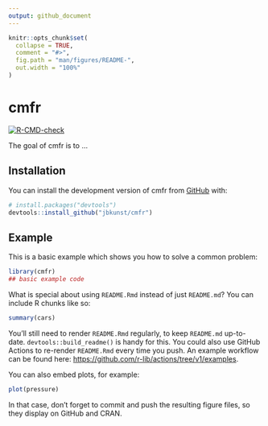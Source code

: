 ```yaml
---
output: github_document
---
```


<!-- README.md is generated from README.Rmd. Please edit that file -->

```r
knitr::opts_chunk$set(
  collapse = TRUE,
  comment = "#>",
  fig.path = "man/figures/README-",
  out.width = "100%"
)
```

# cmfr

<!-- badges: start -->
[![R-CMD-check](https://github.com/jbkunst/cmfr/actions/workflows/R-CMD-check.yaml/badge.svg)](https://github.com/jbkunst/cmfr/actions/workflows/R-CMD-check.yaml)
<!-- badges: end -->

The goal of cmfr is to ...

## Installation

You can install the development version of cmfr from [GitHub](https://github.com/) with:

``` r
# install.packages("devtools")
devtools::install_github("jbkunst/cmfr")
```

## Example

This is a basic example which shows you how to solve a common problem:

```r
library(cmfr)
## basic example code
```

What is special about using `README.Rmd` instead of just `README.md`? You can include R chunks like so:

```r
summary(cars)
```

You'll still need to render `README.Rmd` regularly, to keep `README.md` up-to-date. `devtools::build_readme()` is handy for this. You could also use GitHub Actions to re-render `README.Rmd` every time you push. An example workflow can be found here: <https://github.com/r-lib/actions/tree/v1/examples>.

You can also embed plots, for example:

```r
plot(pressure)
```

In that case, don't forget to commit and push the resulting figure files, so they display on GitHub and CRAN.
